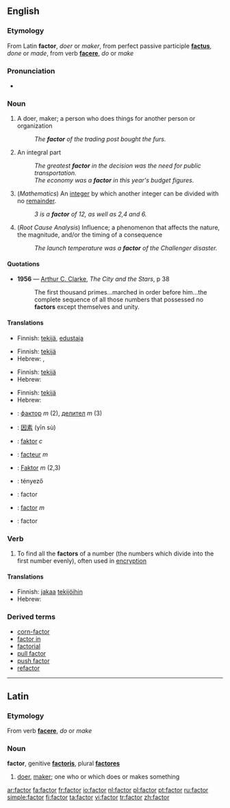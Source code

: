 {{wikipedia}}
==English==
===Etymology===
From Latin '''factor''', ''doer'' or ''maker'', from perfect passive participle '''[[factus]]''', ''done'' or ''made'', from verb '''[[facere]]''', ''do'' or ''make''

===Pronunciation===
*{{audio|en-us-factor.ogg|Audio (US)}}


=== Noun ===
{{en-noun}}

# A doer, maker; a person who does things for another person or organization
#: ''The '''factor''' of the trading post bought the furs.''
# An integral part
#:''The greatest '''factor''' in the decision was the need for public transportation.''
#:''The economy was a '''factor''' in this year's budget figures.''
# (''Mathematics'') An [[integer]] by which another integer can be divided with no [[remainder]].
#:''3 is a '''factor''' of 12, as well as 2,4 and 6.''
# (''Root Cause Analysis'') Influence; a phenomenon that affects the nature, the magnitude, and/or the timing of a consequence
#:''The launch temperature was a '''factor''' of the Challenger disaster.''

====Quotations====
*'''1956''' — [[w:Arthur C. Clarke|Arthur C. Clarke]], ''The City and the Stars'', p 38
*:The first thousand primes...marched in order before him...the complete sequence of all those numbers that possessed no '''factors''' except themselves and unity.

==== Translations ====
{{trans-top|doer, maker}}
*Finnish: [[tekijä]], [[edustaja]]
{{trans-mid}}
{{trans-bottom}}

{{trans-top|integral part}}
*Finnish: [[tekijä]]
*Hebrew: {{he-translation|גורם|gorém}} {{m}}, {{he-translation|חלק אינטגרלי|khelék integráli}} {{m}}
{{trans-mid}}
{{trans-bottom}}

{{trans-top|mathematical sense}}
*Finnish: [[tekijä]]
*Hebrew: {{he-translation|גורם|gorém}} {{m}}
{{trans-mid}}
{{trans-bottom}}

{{trans-top|influence}}
*Finnish: [[tekijä]]
*Hebrew: {{he-translation|גורם|gorém}} {{m}}
{{trans-mid}}
{{trans-bottom}}

{{checktrans}}
{{trans-top|transaltions to be checked}}
*{{ttbc|Bulgarian}}: [[фактор]] ''m'' (2), [[делител]] ''m'' (3)
*{{ttbc|Chinese}}: [[因素]] (yīn sù)
*{{ttbc|Danish}}: [[faktor]] ''c''
*{{ttbc|French}}: [[facteur]] ''m''
*{{ttbc|German}}: [[Faktor]] ''m'' (2,3)
*{{ttbc|Hungarian}}: tényező
*{{ttbc|Interlingua}}: factor
*{{ttbc|Latin}}: [[#Latin|factor]] ''m''
*{{ttbc|Spanish}}: factor
{{trans-bottom}}

===Verb===
{{en-verb}}

# To find all the '''factors''' of a number (the numbers which divide into the first number evenly), often used in [[encryption]]

====Translations====
{{trans-top|to find all factors of a number}}
*Finnish: [[jakaa]] [[tekijä|tekijöihin]]
*Hebrew: {{he-translation|לפרק לגורמים|lefarék legormím}}
{{trans-mid}}
{{trans-bottom}}

===Derived terms===
*[[corn-factor]]
*[[factor in]]
*[[factorial]]
*[[pull factor]]
*[[push factor]]
*[[refactor]]

----

==Latin==
===Etymology===
From verb '''[[facere]]''', ''do'' or ''make''

===Noun===
'''factor''', genitive '''[[factoris]]''', plural '''[[factores]]'''

# [[doer]], [[maker]]; one who or which does or makes something

[[ar:factor]]
[[fa:factor]]
[[fr:factor]]
[[io:factor]]
[[nl:factor]]
[[pl:factor]]
[[pt:factor]]
[[ru:factor]]
[[simple:factor]]
[[fi:factor]]
[[ta:factor]]
[[vi:factor]]
[[tr:factor]]
[[zh:factor]]